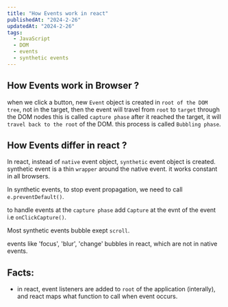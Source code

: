 ```yaml
---
title: "How Events work in react"
publishedAt: "2024-2-26"
updatedAt: "2024-2-26"
tags:
  - JavaScript
  - DOM
  - events
  - synthetic events
---
```


## How Events work in Browser ?

when we click a button, new `Event` object is created in `root of the DOM tree`, not in the target, then the event will travel from `root` to `target`
through the DOM nodes this is called `capture phase` after it reached the target, it will `travel back to the root` of the DOM.
this process is called `Bubbling phase`.

## How Events differ in react ?

In react, instead of `native` event object, `synthetic` event object is created. synthetic event is a thin `wrapper` around the native event.
it works constant in all browsers.

In synthetic events, to stop event propagation, we need to call `e.preventDefault()`.

to handle events at the `capture phase` add `Capture` at the evnt of the event i.e `onClickCapture()`.

Most synthetic events bubble exept `scroll`.

events like 'focus', 'blur', 'change' bubbles in react, which are not in native events.

## Facts:

- in react, event listeners are added to `root` of the application (interally), and react maps what function to call when event occurs.
